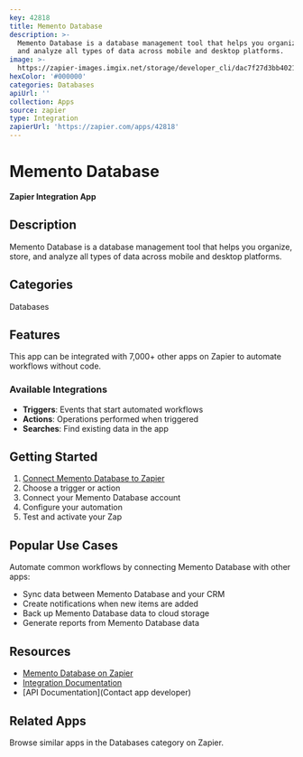 ```yaml
---
key: 42818
title: Memento Database
description: >-
  Memento Database is a database management tool that helps you organize, store,
  and analyze all types of data across mobile and desktop platforms.
image: >-
  https://zapier-images.imgix.net/storage/developer_cli/dac7f27d3bb40216fc872b9912d51629.png?auto=format%2Ccompress&ixlib=python-3.0.0&q=50
hexColor: '#000000'
categories: Databases
apiUrl: ''
collection: Apps
source: zapier
type: Integration
zapierUrl: 'https://zapier.com/apps/42818'
---
```

# Memento Database

**Zapier Integration App**

## Description

Memento Database is a database management tool that helps you organize, store, and analyze all types of data across mobile and desktop platforms.

## Categories

Databases

## Features

This app can be integrated with 7,000+ other apps on Zapier to automate workflows without code.

### Available Integrations

- **Triggers**: Events that start automated workflows
- **Actions**: Operations performed when triggered
- **Searches**: Find existing data in the app

## Getting Started

1. [Connect Memento Database to Zapier](https://zapier.com/apps/42818)
2. Choose a trigger or action
3. Connect your Memento Database account
4. Configure your automation
5. Test and activate your Zap

## Popular Use Cases

Automate common workflows by connecting Memento Database with other apps:

- Sync data between Memento Database and your CRM
- Create notifications when new items are added
- Back up Memento Database data to cloud storage
- Generate reports from Memento Database data

## Resources

- [Memento Database on Zapier](https://zapier.com/apps/42818)
- [Integration Documentation](https://zapier.com/apps/42818/integrations)
- [API Documentation](Contact app developer)

## Related Apps

Browse similar apps in the Databases category on Zapier.
